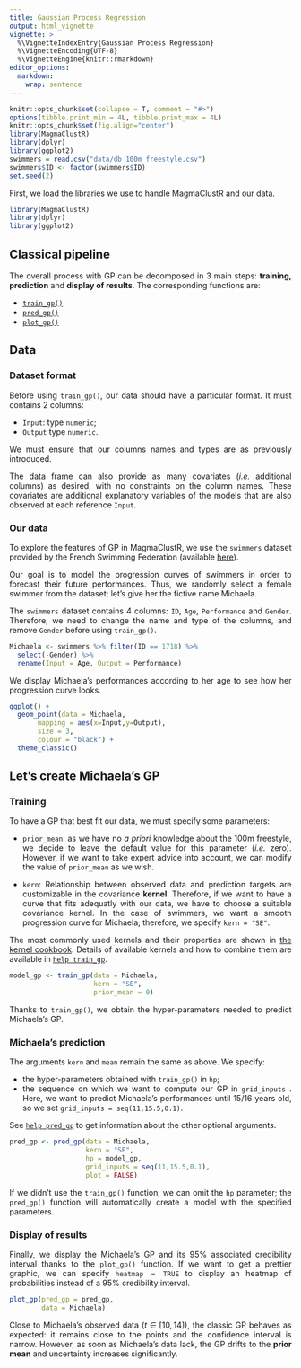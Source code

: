 ```yaml
---
title: Gaussian Process Regression
output: html_vignette
vignette: >
  %\VignetteIndexEntry{Gaussian Process Regression}
  %\VignetteEncoding{UTF-8}
  %\VignetteEngine{knitr::rmarkdown}
editor_options: 
  markdown: 
    wrap: sentence
---
```


<style>
body {
text-align: justify}
</style>

```r
knitr::opts_chunk$set(collapse = T, comment = "#>")
options(tibble.print_min = 4L, tibble.print_max = 4L)
knitr::opts_chunk$set(fig.align="center")
library(MagmaClustR)
library(dplyr)
library(ggplot2)
swimmers = read.csv("data/db_100m_freestyle.csv")
swimmers$ID <- factor(swimmers$ID)
set.seed(2)
```

First, we load the libraries we use to handle MagmaClustR and our data.

```r
library(MagmaClustR)
library(dplyr)
library(ggplot2)
```

## Classical pipeline

The overall process with GP can be decomposed in 3 main steps: **training, prediction** and **display of results**.
The corresponding functions are:

-   [`train_gp()`](https://arthurleroy.github.io/MagmaClustR/reference/train_magma.html)
-   [`pred_gp()`](https://arthurleroy.github.io/MagmaClustR/reference/pred_gp.html)
-   [`plot_gp()`](https://arthurleroy.github.io/MagmaClustR/reference/plot_gp.html)

## Data

### Dataset format

Before using `train_gp()`, our data should have a particular format. It must contains 2 columns:

*   `Input`: type `numeric`;
*   `Output` type `numeric`. 

We must ensure that our columns names and types are as previously introduced.

The data frame can also provide as many covariates (*i.e.* additional columns) as desired, with no constraints on the column names. These covariates are additional explanatory variables of the models that are also observed at each reference `Input`.


### Our data

To explore the features of GP in MagmaClustR, we use the `swimmers` dataset provided by the French Swimming Federation (available [here](https://github.com/ArthurLeroy/MAGMAclust/blob/master/Real_Data_Study/Data/db_100m_freestyle.csv)).

Our goal is to model the progression curves of swimmers in order to forecast their future performances. Thus, we randomly select a female swimmer from the dataset; let's give her the fictive name Michaela.

The `swimmers` dataset contains 4 columns: `ID`, `Age`, `Performance` and `Gender`.
Therefore, we need to change the name and type of the columns, and remove `Gender` before using `train_gp()`.

```r
Michaela <- swimmers %>% filter(ID == 1718) %>% 
  select(-Gender) %>% 
  rename(Input = Age, Output = Performance)
```

We display Michaela's performances according to her age to see how her progression curve looks.

```r
ggplot() +
  geom_point(data = Michaela,
       mapping = aes(x=Input,y=Output),
       size = 3,
       colour = "black") +
  theme_classic()
```

## Let's create Michaela's GP

### Training

To have a GP that best fit our data, we must specify some parameters:

*   `prior_mean`: as we have no *a priori* knowledge about the 100m freestyle, we decide to leave the default value for this parameter (*i.e.* zero). However, if we want to take expert advice into account, we can modify the value of `prior_mean` as we wish.

*   `kern`: Relationship between observed data and prediction targets are customizable in the covariance **kernel**.
Therefore, if we want to have a curve that fits adequatly with our data, we have to choose a suitable covariance kernel.
In the case of swimmers, we want a smooth progression curve for Michaela; therefore, we specify `kern = "SE"`.

The most commonly used kernels and their properties are shown in [the kernel cookbook](https://www.cs.toronto.edu/~duvenaud/cookbook/).
Details of available kernels and how to combine them are available in [`help train_gp`](https://arthurleroy.github.io/MagmaClustR/reference/train_gp.html). 


```r
model_gp <- train_gp(data = Michaela,
                     kern = "SE",
                     prior_mean = 0)
```

Thanks to `train_gp()`, we obtain the hyper-parameters needed to predict Michaela's GP.

### Michaela's prediction

The arguments `kern` and `mean` remain the same as above. We specify:

*   the hyper-parameters obtained with `train_gp()` in `hp`;
*   the sequence on which we want to compute our GP in `grid_inputs` . Here, we want to predict Michaela's performances until 15/16 years old, so we set `grid_inputs = seq(11,15.5,0.1)`.

See [`help pred_gp`](https://arthurleroy.github.io/MagmaClustR/reference/pred_gp.html) to get information about the other optional arguments.

```r
pred_gp <- pred_gp(data = Michaela,
                   kern = "SE",
                   hp = model_gp,
                   grid_inputs = seq(11,15.5,0.1),
                   plot = FALSE) 
```


If we didn't use the `train_gp()` function, we can omit the `hp` parameter; the `pred_gp()` function will automatically create a model with the specified parameters.


### Display of results

Finally, we display the Michaela's GP and its 95% associated credibility interval thanks to the `plot_gp()` function. If we want to get a prettier graphic, we can specify `heatmap = TRUE` to display an heatmap of probabilities instead of a 95% credibility interval.

```r
plot_gp(pred_gp = pred_gp,
        data = Michaela)
```


Close to Michaela’s observed data ($t \in [ 10, 14 ]$), the classic GP behaves as expected: it remains close to the points and the confidence interval is narrow.
However, as soon as Michaela’s data lack, the GP drifts to the **prior mean** and uncertainty increases significantly.



